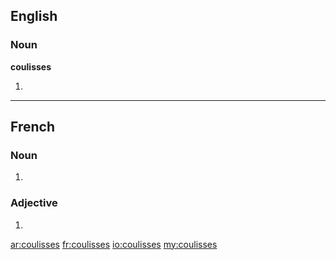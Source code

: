 ==English==

===Noun===
'''coulisses'''

# {{plural of|[[coulisse]]}}

----

==French==

===Noun===
{{infl|fr|plural}} {{f|p}}

# {{plural of|[[coulisse#French|coulisse]]|lang=fr}}

===Adjective===
{{infl|fr|adjective form}} {{f|p}}

# {{form of|Feminine plural|coulis|lang=fr}}

[[ar:coulisses]]
[[fr:coulisses]]
[[io:coulisses]]
[[my:coulisses]]